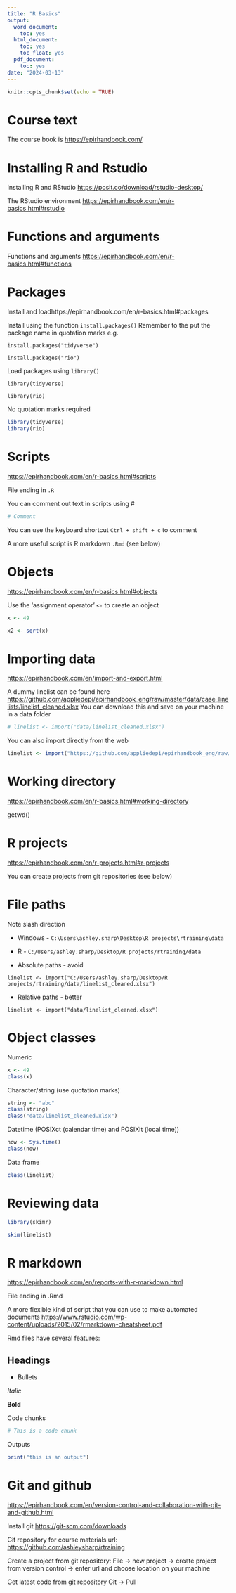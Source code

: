 ```yaml
---
title: "R Basics"
output:
  word_document:
    toc: yes
  html_document:
    toc: yes
    toc_float: yes
  pdf_document:
    toc: yes
date: "2024-03-13"
---
```


```r
knitr::opts_chunk$set(echo = TRUE)
```

# Course text

The course book is <https://epirhandbook.com/>

# Installing R and Rstudio

Installing R and RStudio <https://posit.co/download/rstudio-desktop/>

The RStudio environment <https://epirhandbook.com/en/r-basics.html#rstudio>

# Functions and arguments

Functions and arguments <https://epirhandbook.com/en/r-basics.html#functions>

# Packages

Install and loadhttps://epirhandbook.com/en/r-basics.html#packages

Install using the function `install.packages()` Remember to the put the package name in quotation marks e.g.

`install.packages("tidyverse")`

`install.packages("rio")`

Load packages using `library()`

`library(tidyverse)`

`library(rio)`

No quotation marks required

```r
library(tidyverse)
library(rio)
```

# Scripts

<https://epirhandbook.com/en/r-basics.html#scripts>

File ending in `.R`

You can comment out text in scripts using \#

```r
# Comment
```

You can use the keyboard shortcut `Ctrl + shift + c` to comment

A more useful script is R markdown `.Rmd` (see below)

# Objects

<https://epirhandbook.com/en/r-basics.html#objects>

Use the 'assignment operator' `<-` to create an object

```r
x <- 49

x2 <- sqrt(x)
```

# Importing data

<https://epirhandbook.com/en/import-and-export.html>

A dummy linelist can be found here <https://github.com/appliedepi/epirhandbook_eng/raw/master/data/case_linelists/linelist_cleaned.xlsx> You can download this and save on your machine in a data folder

```r
# linelist <- import("data/linelist_cleaned.xlsx")
```

You can also import directly from the web

```r
linelist <- import("https://github.com/appliedepi/epirhandbook_eng/raw/master/data/case_linelists/linelist_cleaned.xlsx")
```

# Working directory

<https://epirhandbook.com/en/r-basics.html#working-directory>

getwd()

# R projects

<https://epirhandbook.com/en/r-projects.html#r-projects>

You can create projects from git repositories (see below)

# File paths

Note slash direction

-   Windows - `C:\Users\ashley.sharp\Desktop\R projects\rtraining\data`

-   R - `C:/Users/ashley.sharp/Desktop/R projects/rtraining/data`

-   Absolute paths - avoid

`linelist <- import("C:/Users/ashley.sharp/Desktop/R projects/rtraining/data/linelist_cleaned.xlsx")`

-   Relative paths - better

`linelist <- import("data/linelist_cleaned.xlsx")`

# Object classes

Numeric

```r
x <- 49
class(x)
```

Character/string (use quotation marks)

```r
string <- "abc"
class(string)
class("data/linelist_cleaned.xlsx")
```

Datetime (POSIXct (calendar time) and POSIXlt (local time))

```r
now <- Sys.time()
class(now)
```

Data frame

```r
class(linelist)
```

# Reviewing data

```r
library(skimr)

skim(linelist)
```

# R markdown

<https://epirhandbook.com/en/reports-with-r-markdown.html>

File ending in .Rmd

A more flexible kind of script that you can use to make automated documents <https://www.rstudio.com/wp-content/uploads/2015/02/rmarkdown-cheatsheet.pdf>

Rmd files have several features:

## Headings

-   Bullets

*Italic*

**Bold**

<!-- comment out this text -->

<!-- Comment out text with Ctrl + Shift + c -->

Code chunks

```r
# This is a code chunk
```

Outputs

```r
print("this is an output")
```

# Git and github

<https://epirhandbook.com/en/version-control-and-collaboration-with-git-and-github.html>

Install git <https://git-scm.com/downloads>

Git repository for course materials url: <https://github.com/ashleysharp/rtraining>

Create a project from git repository: File -\> new project -\> create project from version control -\> enter url and choose location on your machine

Get latest code from git repository Git -\> Pull
